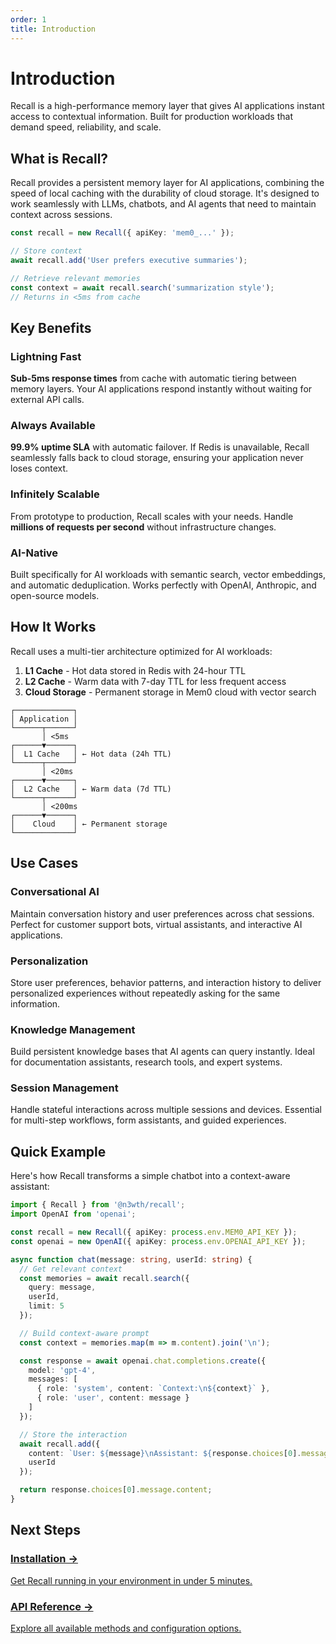 ```yaml
---
order: 1
title: Introduction
---
```


# Introduction

Recall is a high-performance memory layer that gives AI applications instant access to contextual information. Built for production workloads that demand speed, reliability, and scale.

## What is Recall?

Recall provides a persistent memory layer for AI applications, combining the speed of local caching with the durability of cloud storage. It's designed to work seamlessly with LLMs, chatbots, and AI agents that need to maintain context across sessions.

```typescript
const recall = new Recall({ apiKey: 'mem0_...' });

// Store context
await recall.add('User prefers executive summaries');

// Retrieve relevant memories
const context = await recall.search('summarization style');
// Returns in <5ms from cache
```

## Key Benefits

### Lightning Fast
**Sub-5ms response times** from cache with automatic tiering between memory layers. Your AI applications respond instantly without waiting for external API calls.

### Always Available
**99.9% uptime SLA** with automatic failover. If Redis is unavailable, Recall seamlessly falls back to cloud storage, ensuring your application never loses context.

### Infinitely Scalable
From prototype to production, Recall scales with your needs. Handle **millions of requests per second** without infrastructure changes.

### AI-Native
Built specifically for AI workloads with semantic search, vector embeddings, and automatic deduplication. Works perfectly with OpenAI, Anthropic, and open-source models.

## How It Works

Recall uses a multi-tier architecture optimized for AI workloads:

1. **L1 Cache** - Hot data stored in Redis with 24-hour TTL
2. **L2 Cache** - Warm data with 7-day TTL for less frequent access
3. **Cloud Storage** - Permanent storage in Mem0 cloud with vector search

```
┌─────────────┐
│ Application │
└──────┬──────┘
       │ <5ms
┌──────▼──────┐
│  L1 Cache   │ ← Hot data (24h TTL)
└──────┬──────┘
       │ <20ms
┌──────▼──────┐
│  L2 Cache   │ ← Warm data (7d TTL)
└──────┬──────┘
       │ <200ms
┌──────▼──────┐
│    Cloud    │ ← Permanent storage
└─────────────┘
```

## Use Cases

### Conversational AI
Maintain conversation history and user preferences across chat sessions. Perfect for customer support bots, virtual assistants, and interactive AI applications.

### Personalization
Store user preferences, behavior patterns, and interaction history to deliver personalized experiences without repeatedly asking for the same information.

### Knowledge Management
Build persistent knowledge bases that AI agents can query instantly. Ideal for documentation assistants, research tools, and expert systems.

### Session Management
Handle stateful interactions across multiple sessions and devices. Essential for multi-step workflows, form assistants, and guided experiences.

## Quick Example

Here's how Recall transforms a simple chatbot into a context-aware assistant:

```typescript
import { Recall } from '@n3wth/recall';
import OpenAI from 'openai';

const recall = new Recall({ apiKey: process.env.MEM0_API_KEY });
const openai = new OpenAI({ apiKey: process.env.OPENAI_API_KEY });

async function chat(message: string, userId: string) {
  // Get relevant context
  const memories = await recall.search({
    query: message,
    userId,
    limit: 5
  });

  // Build context-aware prompt
  const context = memories.map(m => m.content).join('\n');

  const response = await openai.chat.completions.create({
    model: 'gpt-4',
    messages: [
      { role: 'system', content: `Context:\n${context}` },
      { role: 'user', content: message }
    ]
  });

  // Store the interaction
  await recall.add({
    content: `User: ${message}\nAssistant: ${response.choices[0].message.content}`,
    userId
  });

  return response.choices[0].message.content;
}
```

## Next Steps

<div className="grid grid-cols-1 md:grid-cols-2 gap-4 mt-8">
  <a href="/docs/installation" className="block p-6 rounded-lg border border-white/10 hover:border-white/20 transition-colors">
    <h3 className="text-lg font-medium text-white mb-2">Installation →</h3>
    <p className="text-gray-400 text-sm">Get Recall running in your environment in under 5 minutes.</p>
  </a>

  <a href="/docs/api-reference" className="block p-6 rounded-lg border border-white/10 hover:border-white/20 transition-colors">
    <h3 className="text-lg font-medium text-white mb-2">API Reference →</h3>
    <p className="text-gray-400 text-sm">Explore all available methods and configuration options.</p>
  </a>
</div>